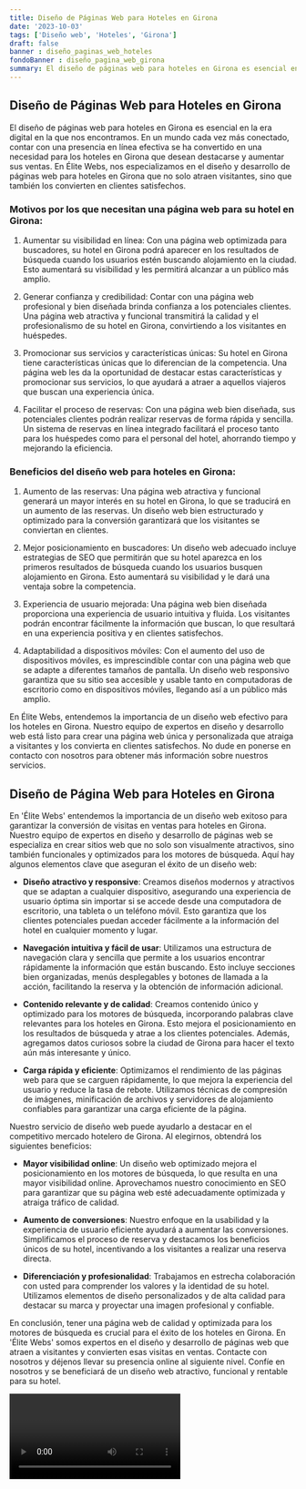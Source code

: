 ```yaml
---
title: Diseño de Páginas Web para Hoteles en Girona
date: '2023-10-03'
tags: ['Diseño web', 'Hoteles', 'Girona']
draft: false
banner : diseño_paginas_web_hoteles
fondoBanner : diseño_pagina_web_girona
summary: El diseño de páginas web para hoteles en Girona es esencial en la era digital en la que nos encontramos. En un mundo cada vez más conectado, contar con una presencia en línea efectiva se ha convertido en una necesidad para los hoteles en Girona que desean destacarse y aumentar sus ventas. En Élite Webs, nos especializamos en el diseño y desarrollo de páginas web para hoteles en Girona que no solo atraen visitantes, sino que también los convierten en clientes satisfechos.
---
```


## Diseño de Páginas Web para Hoteles en Girona

El diseño de páginas web para hoteles en Girona es esencial en la era digital en la que nos encontramos. En un mundo cada vez más conectado, contar con una presencia en línea efectiva se ha convertido en una necesidad para los hoteles en Girona que desean destacarse y aumentar sus ventas. En Élite Webs, nos especializamos en el diseño y desarrollo de páginas web para hoteles en Girona que no solo atraen visitantes, sino que también los convierten en clientes satisfechos.

### Motivos por los que necesitan una página web para su hotel en Girona:

1. Aumentar su visibilidad en línea: Con una página web optimizada para buscadores, su hotel en Girona podrá aparecer en los resultados de búsqueda cuando los usuarios estén buscando alojamiento en la ciudad. Esto aumentará su visibilidad y les permitirá alcanzar a un público más amplio.

2. Generar confianza y credibilidad: Contar con una página web profesional y bien diseñada brinda confianza a los potenciales clientes. Una página web atractiva y funcional transmitirá la calidad y el profesionalismo de su hotel en Girona, convirtiendo a los visitantes en huéspedes.

3. Promocionar sus servicios y características únicas: Su hotel en Girona tiene características únicas que lo diferencian de la competencia. Una página web les da la oportunidad de destacar estas características y promocionar sus servicios, lo que ayudará a atraer a aquellos viajeros que buscan una experiencia única.

4. Facilitar el proceso de reservas: Con una página web bien diseñada, sus potenciales clientes podrán realizar reservas de forma rápida y sencilla. Un sistema de reservas en línea integrado facilitará el proceso tanto para los huéspedes como para el personal del hotel, ahorrando tiempo y mejorando la eficiencia.

### Beneficios del diseño web para hoteles en Girona:

1. Aumento de las reservas: Una página web atractiva y funcional generará un mayor interés en su hotel en Girona, lo que se traducirá en un aumento de las reservas. Un diseño web bien estructurado y optimizado para la conversión garantizará que los visitantes se conviertan en clientes.

2. Mejor posicionamiento en buscadores: Un diseño web adecuado incluye estrategias de SEO que permitirán que su hotel aparezca en los primeros resultados de búsqueda cuando los usuarios busquen alojamiento en Girona. Esto aumentará su visibilidad y le dará una ventaja sobre la competencia.

3. Experiencia de usuario mejorada: Una página web bien diseñada proporciona una experiencia de usuario intuitiva y fluida. Los visitantes podrán encontrar fácilmente la información que buscan, lo que resultará en una experiencia positiva y en clientes satisfechos.

4. Adaptabilidad a dispositivos móviles: Con el aumento del uso de dispositivos móviles, es imprescindible contar con una página web que se adapte a diferentes tamaños de pantalla. Un diseño web responsivo garantiza que su sitio sea accesible y usable tanto en computadoras de escritorio como en dispositivos móviles, llegando así a un público más amplio.

En Élite Webs, entendemos la importancia de un diseño web efectivo para los hoteles en Girona. Nuestro equipo de expertos en diseño y desarrollo web está listo para crear una página web única y personalizada que atraiga a visitantes y los convierta en clientes satisfechos. No dude en ponerse en contacto con nosotros para obtener más información sobre nuestros servicios.

<GifSeo />

<Cta />

## Diseño de Página Web para Hoteles en Girona

En 'Élite Webs' entendemos la importancia de un diseño web exitoso para garantizar la conversión de visitas en ventas para hoteles en Girona. Nuestro equipo de expertos en diseño y desarrollo de páginas web se especializa en crear sitios web que no solo son visualmente atractivos, sino también funcionales y optimizados para los motores de búsqueda. Aquí hay algunos elementos clave que aseguran el éxito de un diseño web:

- **Diseño atractivo y responsive**: Creamos diseños modernos y atractivos que se adaptan a cualquier dispositivo, asegurando una experiencia de usuario óptima sin importar si se accede desde una computadora de escritorio, una tableta o un teléfono móvil. Esto garantiza que los clientes potenciales puedan acceder fácilmente a la información del hotel en cualquier momento y lugar.

- **Navegación intuitiva y fácil de usar**: Utilizamos una estructura de navegación clara y sencilla que permite a los usuarios encontrar rápidamente la información que están buscando. Esto incluye secciones bien organizadas, menús desplegables y botones de llamada a la acción, facilitando la reserva y la obtención de información adicional.

- **Contenido relevante y de calidad**: Creamos contenido único y optimizado para los motores de búsqueda, incorporando palabras clave relevantes para los hoteles en Girona. Esto mejora el posicionamiento en los resultados de búsqueda y atrae a los clientes potenciales. Además, agregamos datos curiosos sobre la ciudad de Girona para hacer el texto aún más interesante y único.

- **Carga rápida y eficiente**: Optimizamos el rendimiento de las páginas web para que se carguen rápidamente, lo que mejora la experiencia del usuario y reduce la tasa de rebote. Utilizamos técnicas de compresión de imágenes, minificación de archivos y servidores de alojamiento confiables para garantizar una carga eficiente de la página.

Nuestro servicio de diseño web puede ayudarlo a destacar en el competitivo mercado hotelero de Girona. Al elegirnos, obtendrá los siguientes beneficios:

- **Mayor visibilidad online**: Un diseño web optimizado mejora el posicionamiento en los motores de búsqueda, lo que resulta en una mayor visibilidad online. Aprovechamos nuestro conocimiento en SEO para garantizar que su página web esté adecuadamente optimizada y atraiga tráfico de calidad.

- **Aumento de conversiones**: Nuestro enfoque en la usabilidad y la experiencia de usuario eficiente ayudará a aumentar las conversiones. Simplificamos el proceso de reserva y destacamos los beneficios únicos de su hotel, incentivando a los visitantes a realizar una reserva directa.

- **Diferenciación y profesionalidad**: Trabajamos en estrecha colaboración con usted para comprender los valores y la identidad de su hotel. Utilizamos elementos de diseño personalizados y de alta calidad para destacar su marca y proyectar una imagen profesional y confiable.

En conclusión, tener una página web de calidad y optimizada para los motores de búsqueda es crucial para el éxito de los hoteles en Girona. En 'Élite Webs' somos expertos en el diseño y desarrollo de páginas web que atraen a visitantes y convierten esas visitas en ventas. Contacte con nosotros y déjenos llevar su presencia online al siguiente nivel. Confíe en nosotros y se beneficiará de un diseño web atractivo, funcional y rentable para su hotel.

<Video />

<CtaBot job='Hoteles' city='Girona'/>

<Gmaps query='Girona+españa+maps' />